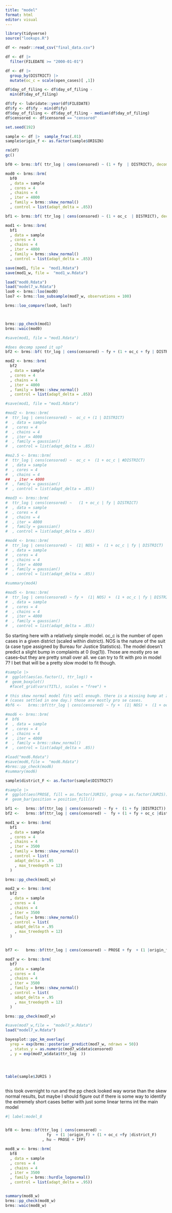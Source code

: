 ```yaml
---
title: "model"
format: html
editor: visual
---
```


```r

library(tidyverse)
source("lookups.R")

```

```r
df <- readr::read_csv("final_data.csv")

df <- df |> 
  filter(FILEDATE >= "2000-01-01")
```

```r

df <- df |> 
  group_by(DISTRICT) |> 
  mutate(oc_c = scale(open_cases)[ ,1])

df$day_of_filing <- df$day_of_filing -
  min(df$day_of_filing)

df$fy <- lubridate::year(df$FILEDATE) 
df$fy <- df$fy - min(df$fy)
df$day_of_filing <- df$day_of_filing - median(df$day_of_filing)
df$censored <- df$censored == "censored"

set.seed(192)

sample <- df |>  sample_frac(.01)
sample$origin_f <- as.factor(sample$ORIGIN)

rm(df)
gc()

```


```R

bf0 <- brms::bf( ttr_log | cens(censored) ~ (1 + fy  | DISTRICT), decomp = "QR")

mod0 <- brms::brm(
  bf0
  , data = sample
  , cores = 4
  , chains = 4
  , iter = 4000
  , family = brms::skew_normal()
  , control = list(adapt_delta = .85))

bf1 <- brms::bf( ttr_log | cens(censored) ~ (1 + oc_c  | DISTRICT), decomp = "QR")

mod1 <- brms::brm(
  bf1
  , data = sample
  , cores = 4
  , chains = 4
  , iter = 4000
  , family = brms::skew_normal()
  , control = list(adapt_delta = .85))

save(mod1, file =  "mod1.Rdata")
save(mod1_w, file =  "mod1_w.Rdata")

load("mod0.Rdata")
load("model7_w.Rdata")
loo0 <- brms::loo(mod0)
loo7 <- brms::loo_subsample(mod7_w, observations = 100)

brms::loo_compare(loo0, loo7)



brms::pp_check(mod1)
brms::waic(mod0)

#save(mod1, file = "mod1.Rdata")

#does decomp speed it up? 
bf2 <- brms::bf( ttr_log | cens(censored) ~ fy + (1 + oc_c + fy | DISTRICT), decomp = "QR")

mod2 <- brms::brm(
  bf2
  , data = sample
  , cores = 4
  , chains = 4
  , iter = 4000
  , family = brms::skew_normal()
  , control = list(adapt_delta = .85))

#save(mod1, file = "mod1.Rdata")

#mod2 <- brms::brm(
#  ttr_log | cens(censored) ~  oc_c + (1 | DISTRICT)
#  , data = sample
#  , cores = 4
#  , chains = 4
#  , iter = 4000
#  , family = gaussian()
#  , control = list(adapt_delta = .85))

#mo2.5 <- brms::brm(
#  ttr_log | cens(censored) ~  oc_c +  (1 + oc_c | #DISTRICT)
#  , data = sample
#  , cores = 4
#  , chains = 4
##  , iter = 4000
#  , family = gaussian()
#  , control = list(adapt_delta = .85))

#mod3 <- brms::brm(
#  ttr_log | cens(censored) ~   (1 + oc_c | fy | DISTRICT)
#  , data = sample
#  , cores = 4
#  , chains = 4
#  , iter = 4000
#  , family = gaussian()
#  , control = list(adapt_delta = .85))

#mod4 <- brms::brm(
#  ttr_log | cens(censored) ~  (1| NOS) +  (1 + oc_c | fy | DISTRICT)
#  , data = sample
#  , cores = 4
#  , chains = 4
#  , iter = 4000
#  , family = gaussian()
#  , control = list(adapt_delta = .85))

#summary(mod4)

#mod5 <- brms::brm(
#  ttr_log | cens(censored) ~ fy +  (1| NOS) +  (1 + oc_c | fy | DISTRICT)
#  , data = sample
#  , cores = 4
#  , chains = 4
#  , iter = 4000
#  , family = gaussian()
#  , control = list(adapt_delta = .85))

```

So starting here with a relatively simple model. oc_c is the number of open cases in a given district (scaled within district). NOS is the nature of the suit (a case type assigned by Bureau for Justice Statistics). The model doesn't predict a slight bump in complaints at 0 (log(1)). Those are mostly pro se cases--but they are pretty small over all. we can try to fit with pro in model 7? I bet that will be a pretty slow model to fit though.

```r

#sample |> 
#  ggplot(aes(as.factor(), ttr_log)) +
#  geom_boxplot() 
  #facet_grid(vars(TITL), scales = "free") +

# this skew normal model fits well enough. there is a missing bump at zero
# (cases settled in one day.) those are mostly pro se cases.
#bf6 <-   brms::bf(ttr_log | cens(censored) ~ fy +  (1| NOS) +  (1 + oc_c  | DISTRICT) )

#mod6 <- brms::brm(
#  bf6
#  , data = sample
#  , cores = 4
#  , chains = 4
#  , iter = 4000
#  , family = brms::skew_normal()
#  , control = list(adapt_delta = .85))

#load("mod6.Rdata")
#save(mod6,file =  "mod6.Rdata")
#brms::pp_check(mod6)
#summary(mod6)

```

```r

sample$district_F <- as.factor(sample$DISTRICT)

#sample |> 
#  ggplot(aes(PROSE, fill = as.factor(JURIS), group = as.factor(JURIS))) +
#  geom_bar(position = position_fill())

bf1 <-   brms::bf(ttr_log | cens(censored) ~ fy +  (1 + fy |DISTRICT))
bf2 <-   brms::bf(ttr_log | cens(censored) ~  fy + (1 + fy + oc_c |district_F))

mod1_w <- brms::brm(
  bf1 
  , data = sample 
  , cores = 4
  , chains = 4
  , iter = 3500
  , family = brms::skew_normal()
  , control = list(
    adapt_delta = .95
    , max_treedepth = 12)
  )

brms::pp_check(mod1_w)

mod2_w <- brms::brm(
  bf2 
  , data = sample 
  , cores = 4
  , chains = 4
  , iter = 3500
  , family = brms::skew_normal()
  , control = list(
    adapt_delta = .95
    , max_treedepth = 12)
  )


bf7 <-   brms::bf(ttr_log | cens(censored) ~ PROSE + fy  + (1 |origin_f) + (1 + oc_c +fy |district_F))

mod7_w <- brms::brm(
  bf7 
  , data = sample 
  , cores = 4
  , chains = 4
  , iter = 3500
  , family = brms::skew_normal()
  , control = list(
    adapt_delta = .95
    , max_treedepth = 12)
  )

brms::pp_check(mod7_w)

#save(mod7_w,file =  "model7_w.Rdata")
load("model7_w.Rdata")

bayesplot::ppc_km_overlay(
  yrep = exp(brms::posterior_predict(mod7_w, ndraws = 50))
  , status_y = as.numeric(mod7_w$data$censored)
  , y = exp(mod7_w$data$ttr_log  ))




table(sample$JURIS )



```

this took overnight to run and the pp check looked way worse than the skew normal results, but maybe I should figure out if there is some way to identify the extremely short cases better with just some linear terms int the main model


```r
#| label:model_8


bf8 <- brms::bf(ttr_log | cens(censored) ~ 
                  fy  + (1 |origin_f) + (1 + oc_c +fy |district_F)
                , hu ~ PROSE + IFP)

mod8_w <- brms::brm(
  bf8 
  , data = sample 
  , cores = 4
  , chains = 4
  , iter = 3500
  , family = brms::hurdle_lognormal()
  , control = list(adapt_delta = .95))


summary(mod8_w)
brms::pp_check(mod8_w)
brms::waic(mod8_w)

```


